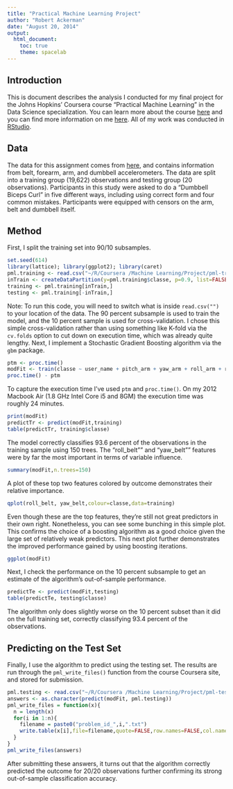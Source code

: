 ```yaml
---
title: "Practical Machine Learning Project"
author: "Robert Ackerman"
date: "August 20, 2014"
output: 
  html_document:
    toc: true
    theme: spacelab
---
```

## Introduction
This is document describes the analysis I conducted for my final project for the Johns Hopkins' Coursera course "Practical Machine Learning" in the Data Science specialization.  You can learn more about the course [here](https://www.coursera.org/course/predmachlearn) and you can find more information on me [here](http://www.robertkevinackerman.com).  All of my work was conducted in [RStudio](http://www.rstudio.com).  

## Data
The data for this assignment comes from [here](http://groupware.les.inf.puc-rio.br/har), and contains information from belt, forearm, arm, and dumbbell accelerometers.  The data are split into a training group (19,622) observations and testing group (20 observations).  Participants in this study were asked to do a "Dumbbell Biceps Curl" in five different ways, including using correct form and four common mistakes.  Participants were equipped with censors on the arm, belt and dumbbell itself.  

## Method
First, I split the training set into 90/10 subsamples.  
```r
set.seed(614)
library(lattice); library(ggplot2); library(caret)
pml.training <- read.csv("~/R/Coursera /Machine Learning/Project/pml-training.csv")
inTrain <- createDataPartition(y=pml.training$classe, p=0.9, list=FALSE)
training <- pml.training[inTrain,]
testing <- pml.training[-inTrain,]
```
Note: To run this code, you will need to switch what is inside `read.csv("")` to your location of the data.   The 90 percent subsample is used to train the model, and the 10 percent sample is used for cross-validation.  I chose this simple cross-validation rather than using something like K-fold via the `cv.folds` option to cut down on execution time, which was already quite lengthy.  Next, I implement a Stochastic Gradient Boosting algorithm via the `gbm` package.
```r
ptm <- proc.time()
modFit <- train(classe ~ user_name + pitch_arm + yaw_arm + roll_arm + roll_belt + pitch_belt + yaw_belt + gyros_belt_x + gyros_belt_y + gyros_belt_z + accel_belt_x + accel_belt_y + accel_belt_z + magnet_belt_x + magnet_belt_y + magnet_belt_z + gyros_arm_x + gyros_arm_y + gyros_arm_z + accel_arm_x + accel_arm_y + accel_arm_z + magnet_arm_x + magnet_arm_y + magnet_arm_z + roll_dumbbell + pitch_dumbbell + yaw_dumbbell, method="gbm", data=training, verbose=FALSE)
proc.time() - ptm
```
To capture the execution time I've used `ptm` and `proc.time()`.  On my 2012 Macbook Air (1.8 GHz Intel Core i5 and 8GM) the execution time was roughly 24 minutes.
```r
print(modFit)
predictTr <- predict(modFit,training)
table(predictTr, training$classe)
```
The model correctly classifies 93.6 percent of the observations in the training sample using 150 trees.  The "roll_belt"" and "yaw_belt"" features were by far the most important in terms of variable influence.  
```r
summary(modFit,n.trees=150)
```

A plot of these top two features colored by outcome demonstrates their relative importance.  
```r
qplot(roll_belt, yaw_belt,colour=classe,data=training)
```

Even though these are the top features, they're still not great predictors in their own right.  Nonetheless, you can see some bunching in this simple plot.  This confirms the choice of a boosting algorithm as a good choice given the large set of relatively weak predictors.  This next plot further demonstrates the improved performance gained by using boosting iterations.

```r
ggplot(modFit)
```

Next, I check the performance on the 10 percent subsample to get an estimate of the algorithm's out-of-sample performance.
```r
predictTe <- predict(modFit,testing)
table(predictTe, testing$classe)
```
The algorithm only does slightly worse on the 10 percent subset than it did on the full training set, correctly classifying 93.4 percent of the observations.

## Predicting on the Test Set
Finally, I use the algorithm to predict using the testing set.  The results are run through the `pml_write_files()` function from the course Coursera site, and stored for submission.  
```r
pml.testing <- read.csv("~/R/Coursera /Machine Learning/Project/pml-testing.csv")
answers <- as.character(predict(modFit, pml.testing))
pml_write_files = function(x){
  n = length(x)
  for(i in 1:n){
    filename = paste0("problem_id_",i,".txt")
    write.table(x[i],file=filename,quote=FALSE,row.names=FALSE,col.names=FALSE)
  }
}
pml_write_files(answers)
```
After submitting these answers, it turns out that the algorithm correctly predicted the outcome for 20/20 observations further confirming its strong out-of-sample classification accuracy.  